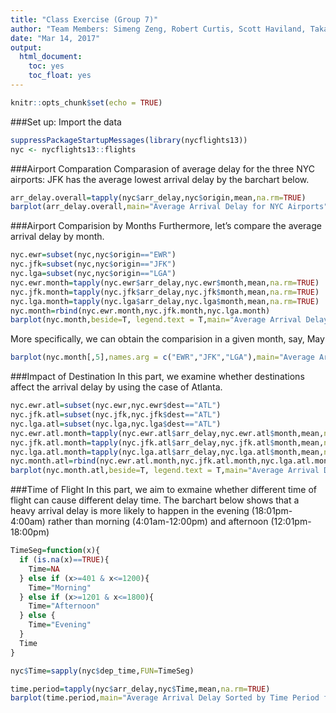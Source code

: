 ---title: "Class Exercise (Group 7)"author: "Team Members: Simeng Zeng, Robert Curtis, Scott Haviland, Takashi Takizawa"date: "Mar 14, 2017"output:  html_document:     toc: yes    toc_float: yes---```{r setup, include=FALSE}knitr::opts_chunk$set(echo = TRUE)```###Set up: Import the data```{r}suppressPackageStartupMessages(library(nycflights13))nyc <- nycflights13::flights```###Airport ComparationComparasion of average delay for the three NYC airports: JFK has the average lowest arrival delay by the barchart below.```{r}arr_delay.overall=tapply(nyc$arr_delay,nyc$origin,mean,na.rm=TRUE)barplot(arr_delay.overall,main="Average Arrival Delay for NYC Airports", xlab="Ariport",ylab = "average arrvial delay(min)")```###Airport Comparision by MonthsFurthermore, let's compare the average arrival delay by month.```{r}nyc.ewr=subset(nyc,nyc$origin=="EWR")nyc.jfk=subset(nyc,nyc$origin=="JFK")nyc.lga=subset(nyc,nyc$origin=="LGA")nyc.ewr.month=tapply(nyc.ewr$arr_delay,nyc.ewr$month,mean,na.rm=TRUE)nyc.jfk.month=tapply(nyc.jfk$arr_delay,nyc.jfk$month,mean,na.rm=TRUE)nyc.lga.month=tapply(nyc.lga$arr_delay,nyc.lga$month,mean,na.rm=TRUE)nyc.month=rbind(nyc.ewr.month,nyc.jfk.month,nyc.lga.month)barplot(nyc.month,beside=T, legend.text = T,main="Average Arrival Delay by Month for NYC Airports",xlab="Month",ylab = "monthly average arrival delay(min)")```More specifically, we can obtain the comparision in a given month, say, May```{r}barplot(nyc.month[,5],names.arg = c("EWR","JFK","LGA"),main="Average Arrival Delay in May for NYC Airports",xlab="Ariport",ylab = "Average Arrival Delay(min)")```###Impact of DestinationIn this part, we examine whether destinations affect the arrival delay by using the case of Atlanta.```{r}nyc.ewr.atl=subset(nyc.ewr,nyc.ewr$dest=="ATL")nyc.jfk.atl=subset(nyc.jfk,nyc.jfk$dest=="ATL")nyc.lga.atl=subset(nyc.lga,nyc.lga$dest=="ATL")nyc.ewr.atl.month=tapply(nyc.ewr.atl$arr_delay,nyc.ewr.atl$month,mean,na.rm=TRUE)nyc.jfk.atl.month=tapply(nyc.jfk.atl$arr_delay,nyc.jfk.atl$month,mean,na.rm=TRUE)nyc.lga.atl.month=tapply(nyc.lga.atl$arr_delay,nyc.lga.atl$month,mean,na.rm=TRUE)nyc.month.atl=rbind(nyc.ewr.atl.month,nyc.jfk.atl.month,nyc.lga.atl.month)barplot(nyc.month.atl,beside=T, legend.text = T,main="Average Arrival Delay by Month towards Atlanta for NYC Airports",xlab="Month",ylab = "monthly average arrival delay to Atlanta(min)")```###Time of FlightIn this part, we aim to exmaine whether different time of flight can cause different delay time. The barchart below shows that a heavy arrival delay is more likely to happen in the evening (18:01pm-4:00am) rather than morning (4:01am-12:00pm) and afternoon (12:01pm-18:00pm)```{r}TimeSeg=function(x){  if (is.na(x)==TRUE){    Time=NA  } else if (x>=401 & x<=1200){    Time="Morning"  } else if (x>=1201 & x<=1800){    Time="Afternoon"  } else {    Time="Evening"  }  Time}nyc$Time=sapply(nyc$dep_time,FUN=TimeSeg)time.period=tapply(nyc$arr_delay,nyc$Time,mean,na.rm=TRUE)barplot(time.period,main="Average Arrival Delay Sorted by Time Period for NYC Airports", xlab="Time Period",ylab = "average arrvial delay(min)")```